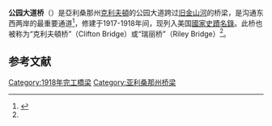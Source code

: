 {{Infobox NRHP
  | name = Park Avenue Bridge
  | nrhp_type = 
  | image = Park Avenue Bridge at Clifton.jpg
  | caption = 
  | location=亞利桑那州[[克利夫頓_(亞利桑那州)|克利夫頓]]公园大道[[旧金山河|旧金山河]]
  | lat_degrees = 33
  | lat_minutes = 3
  | lat_seconds = 22
  | lat_direction = N
  | long_degrees = 109
  | long_minutes = 17
  | long_seconds = 55
  | long_direction = W
  | coord_display = inline,title
  | locmapin = USA Arizona
  | built = 1917-18
  | builder = [[Midland_Bridge_Co.|Midland Bridge Co.]]; [[Illinois_Steel_Co.|Illinois Steel Co.]]
  | architecture = Through Truss Bridge        
  | added = 1988年9月30日
  | area = {{convert|0.1|acre}}
  | governing_body = Local   
  | mpsub = [http://pdfhost.focus.nps.gov/docs/NRHP/Text/64500050.pdf Vehicular Bridges in Arizona MPS]
  | refnum = 88001661<ref name="nris">{{NRISref|version=2010a}}</ref>
}}
'''公园大道桥'''（{{lang-en|Park Avenue Bridge}}）是亞利桑那州[[克利夫頓_(亞利桑那州)|克利夫頓]]的公园大道跨过[[旧金山河|旧金山河]]的桥梁，是沟通东西两岸的最重要通道<ref name="nrhpdoc">{{Cite web|url = http://pdfhost.focus.nps.gov/docs/NRHP/Text/88001661.pdf|title = HABS/HAER Inventory: Park Avenue Bridge (Clifton Bridge, Riley Bridge)|author = Clayton B. Fraser|date = April 1, 1987|publisher = National Park Service}}</ref>，修建于1917-1918年间，现列入美国[[國家史蹟名錄|國家史蹟名錄]]。此桥也被称为“克利夫頓桥”（Clifton Bridge）或“瑞丽桥”（Riley Bridge）<ref name="nris"/>。

== 参考文献 ==
{{Reflist}}
[[Category:1918年完工橋梁|Category:1918年完工橋梁]]
[[Category:亚利桑那州桥梁|Category:亚利桑那州桥梁]]